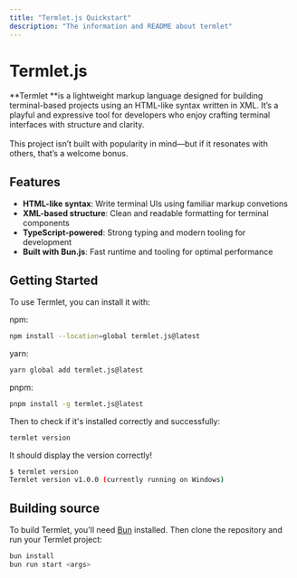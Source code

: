 ```yaml
---
title: "Termlet.js Quickstart"
description: "The information and README about termlet"
---
```


# Termlet.js

**Termlet **is a lightweight markup language designed for building terminal-based projects using an HTML-like syntax written in XML. It’s a playful and expressive tool for developers who enjoy crafting terminal interfaces with structure and clarity.\
\
This project isn’t built with popularity in mind—but if it resonates with others, that’s a welcome bonus.

## Features

- **HTML-like syntax**: Write terminal UIs using familiar markup convetions
- **XML-based structure**: Clean and readable formatting for terminal components
- **TypeScript-powered**: Strong typing and modern tooling for development
- **Built with Bun.js**: Fast runtime and tooling for optimal performance

## Getting Started

To use Termlet, you can install it with:

npm:

```sh
npm install --location=global termlet.js@latest
```

yarn:

```sh
yarn global add termlet.js@latest
```

pnpm:

```sh
pnpm install -g termlet.js@latest
```

Then to check if it's installed correctly and successfully:

```sh
termlet version
```

It should display the version correctly!

```sh
$ termlet version
Termlet version v1.0.0 (currently running on Windows)
```

## Building source

To build Termlet, you'll need [Bun](https://bun.sh) installed. Then clone the repository and run your Termlet project:

```sh
bun install
bun run start <args>
```